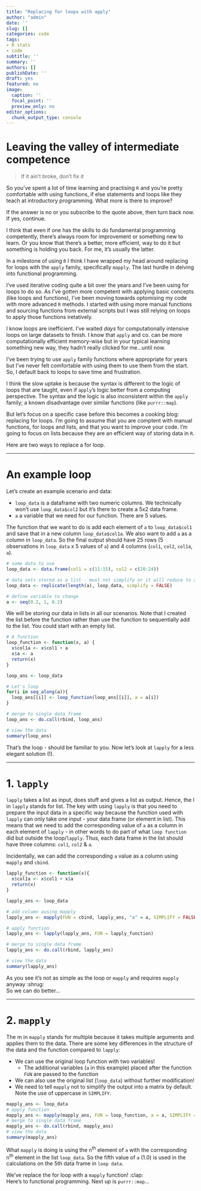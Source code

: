 ```yaml
---
title: "Replacing for loops with apply"
author: "admin"
date: ''
slug: []
categories: code
tags:
- R stats
- code
subtitle: ''
summary: ''
authors: []
publishDate: ''
draft: yes
featured: no
image:
  caption: ''
  focal_point: ''
  preview_only: no
editor_options: 
  chunk_output_type: console
---
```


# Leaving the valley of intermediate competence

> If it ain't broke, don't fix it

So you've spent a lot of time learning and practising `R` and you're pretty comfortable with using functions, if else statements and loops like they teach at introductory programming. What more is there to improve?

If the answer is no or you subscribe to the quote above, then turn back now. If yes, continue. 

I think that even if one has the skills to do fundamental programming competently, there's always room for improvement or something new to learn. Or you know that there's a better, more efficient, way to do it but something is holding you back. For me, it's usually the latter.

In a milestone of using `R` I think I have wrapped my head around replacing for loops with the `apply` family, specifically `mapply`. The last hurdle in delving into functional programming.

I've used iterative coding quite a bit over the years and I've been using for loops to do so. As I've gotten more competent with applying basic concepts (like loops and functions), I've been moving towards optomising my code with more advanced `R` methods. I started with using more manual functions and sourcing functions from external scripts but I was still relying on loops to apply those functions iretatively.

I know loops are inefficient. I've waited *days* for computationally intensive loops on large datasets to finish. I know that `apply` and co. can be more computationally efficient memory-wise but in your typical learning something new way, they hadn't really clicked for me...until now.

I've been trying to use `apply` family functions where appropriate for years but I've never felt comfortable with using them to use them from the start. So, I default back to loops to save time and frustration.  

I think the slow uptake is because the syntax is different to the logic of loops that are taught, even if `apply`'s logic better from a computing perspective. The syntax and the logic is also inconsistent within the `apply` family; a known disadvantage over similar functions (like `purrr::map`). 

But let's focus on a specific case before this becomes a cooking blog: replacing for loops. I'm going to assume that you are comptent with manual functions, for loops and lists, and that you want to improve your code. I'm going to focus on lists because they are an efficient way of storing data in `R`. 

Here are two ways to replace a for loop.

***

# An example loop

Let's create an example scenario and data:

* `loop_data` is a dataframe with two numeric columns. We technically won't use `loop_data$col2` but it's there to create a 5x2 data frame.
* `a` a variable that we need for our function. There are 5 values.

The function that we want to do is add each element of `a` to `loop_data$col1` and save that in a new column `loop_data$col1a`. We also want to add `a` as a column in `loop_data`. So the final output should have 25 rows (5 observations in `loop_data` x 5 values of `a`) and 4 columns (`col1`, `col2`, `col1a`, `a`).


```r
# some data to use
loop_data <- data.frame(col1 = c(11:15), col2 = c(20:24))

# data sets stored as a list - must not simplify or it will reduce to a matrix!
loop_data <- replicate(length(a), loop_data, simplify = FALSE)

# define variable to change
a <- seq(0.2, 1, 0.2)
```

We will be storing our data in lists in all our scenarios. Note that I created the list before the function rather than use the function to sequentially add to the list. You could start with an empty list.

```r
# A function
loop_function <- function(x, a) {
  x$col1a <- x$col1 + a
  x$a <- a
  return(x)
}

loop_ans <- loop_data

# Let's loop
for(i in seq_along(a)){
  loop_ans[[i]] <- loop_function(loop_ans[[i]], a = a[i]) 
}

# merge to single data frame
loop_ans <- do.call(rbind, loop_ans)

# view the data
summary(loop_ans)
```

That's the loop - should be familiar to you. Now let's look at `lapply` for a less elegant solution (!).

***

# 1. `lapply`

`lapply` takes a list as input, does stuff and gives a list as output. Hence, the l in `lapply` stands for list. The key with using `lapply` is that you need to prepare the input data in a specific way because the function used with `lapply` can only take one input - your data frame (or element in list). This means that we need to add the corresponding value of `a` as a column in each element of `lapply` - in other words to do part of what `loop function` did but outside the loop/`lapply`. Thus, each data frame in the list should have three columns: `col1`, `col2` & `a`.

Incidentally, we can add the corresponding `a` value as a column using `mapply` and `cbind`.

```r
lapply_function <- function(x){
  x$col1a <- x$col1 + x$a
  return(x)
}

lapply_ans <- loop_data

# add column ausing mapply
lapply_ans <- mapply(FUN = cbind, lapply_ans, "a" = a, SIMPLIFY = FALSE)

# apply function
lapply_ans <- lapply(lapply_ans, FUN = lapply_function)

# merge to single data frame
lapply_ans <- do.call(rbind, lapply_ans)

# view the data
summary(lapply_ans)
```

As you see it's not as simple as the loop or `mapply` and requires `mapply` anyway :shrug:  
So we can do better...

***

# 2. `mapply`

The m in `mapply` stands for multiple because it takes multiple arguments and applies them to the data. There are some key differences in the structure of the data and the function compared to `lapply`:

* We can use the original loop function with two variables!
    * The additional variables (`a` in this example) placed after the function `FUN` are passed to the function 
* We can also use the original list (`loop_data`) without further modification!
* We need to tell `mapply` not to simplify the output into a matrix by default. Note the use of uppercase in `SIMPLIFY`.

```r
mapply_ans <- loop_data
# apply function
mapply_ans <- mapply(mapply_ans, FUN = loop_function, a = a, SIMPLIFY = FALSE)
# merge to single data frame
mapply_ans <- do.call(rbind, mapply_ans)
# view the data
summary(mapply_ans)
```

What `mapply` is doing is using the n^th^ element of `a` with the corresponding n^th^ element in the list `loop_data`. So the fifth value of `a` (1.0) is used in the calculations on the 5th data frame in `loop data`.

We've replace the for loop with a `mapply` function! :clap:  
Here's to functional programming. Next up is `purrr::map`...